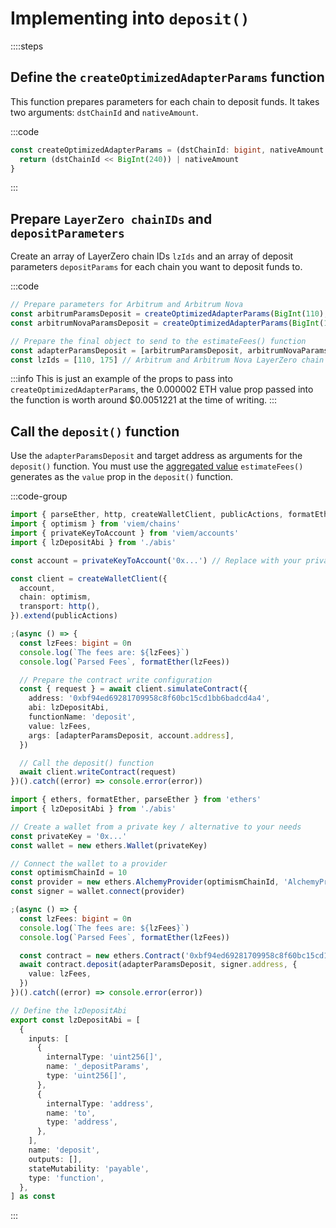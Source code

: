 # Implementing into `deposit()`

::::steps

## Define the `createOptimizedAdapterParams` function

This function prepares parameters for each chain to deposit funds. It takes two arguments: `dstChainId` and `nativeAmount`.

:::code

```ts
const createOptimizedAdapterParams = (dstChainId: bigint, nativeAmount: bigint) => {
  return (dstChainId << BigInt(240)) | nativeAmount
}
```

:::

## Prepare `LayerZero chainIDs` and `depositParameters`

Create an array of LayerZero chain IDs `lzIds` and an array of deposit parameters `depositParams` for each chain you want to deposit funds to.

:::code

```ts
// Prepare parameters for Arbitrum and Arbitrum Nova
const arbitrumParamsDeposit = createOptimizedAdapterParams(BigInt(110), parseEther('0.000002'))
const arbitrumNovaParamsDeposit = createOptimizedAdapterParams(BigInt(175), parseEther('0.000002'))

// Prepare the final object to send to the estimateFees() function
const adapterParamsDeposit = [arbitrumParamsDeposit, arbitrumNovaParamsDeposit]
const lzIds = [110, 175] // Arbitrum and Arbitrum Nova LayerZero chain IDs
```

:::info
This is just an example of the props to pass into `createOptimizedAdapterParams`, the 0.000002 ETH value prop passed into the function is worth around $0.0051221 at the time of writing.
:::

## Call the `deposit()` function

Use the `adapterParamsDeposit` and target address as arguments for the `deposit()` function. You must use the [aggregated value](/layerzero/v1/step-by-step/estimateFees#call-the-estimatefees-function-and-aggregate-the-fees) `estimateFees()` generates as the `value` prop in the `deposit()` function.

:::code-group

```ts [viem]
import { parseEther, http, createWalletClient, publicActions, formatEther } from 'viem'
import { optimism } from 'viem/chains'
import { privateKeyToAccount } from 'viem/accounts'
import { lzDepositAbi } from './abis'

const account = privateKeyToAccount('0x...') // Replace with your private key

const client = createWalletClient({
  account,
  chain: optimism,
  transport: http(),
}).extend(publicActions)

;(async () => {
  const lzFees: bigint = 0n
  console.log(`The fees are: ${lzFees}`)
  console.log(`Parsed Fees`, formatEther(lzFees))

  // Prepare the contract write configuration
  const { request } = await client.simulateContract({
    address: '0xbf94ed69281709958c8f60bc15cd1bb6badcd4a4',
    abi: lzDepositAbi,
    functionName: 'deposit',
    value: lzFees,
    args: [adapterParamsDeposit, account.address],
  })

  // Call the deposit() function
  await client.writeContract(request)
})().catch((error) => console.error(error))
```

```ts [ethers]
import { ethers, formatEther, parseEther } from 'ethers'
import { lzDepositAbi } from './abis'

// Create a wallet from a private key / alternative to your needs
const privateKey = '0x...'
const wallet = new ethers.Wallet(privateKey)

// Connect the wallet to a provider
const optimismChainId = 10
const provider = new ethers.AlchemyProvider(optimismChainId, 'AlchemyProviderId')
const signer = wallet.connect(provider)

;(async () => {
  const lzFees: bigint = 0n
  console.log(`The fees are: ${lzFees}`)
  console.log(`Parsed Fees`, formatEther(lzFees))

  const contract = new ethers.Contract('0xbf94ed69281709958c8f60bc15cd1bb6badcd4a4', lzDepositAbi, signer)
  await contract.deposit(adapterParamsDeposit, signer.address, {
    value: lzFees,
  })
})().catch((error) => console.error(error))
```

```ts [abi.ts]
// Define the lzDepositAbi
export const lzDepositAbi = [
  {
    inputs: [
      {
        internalType: 'uint256[]',
        name: '_depositParams',
        type: 'uint256[]',
      },
      {
        internalType: 'address',
        name: 'to',
        type: 'address',
      },
    ],
    name: 'deposit',
    outputs: [],
    stateMutability: 'payable',
    type: 'function',
  },
] as const
```

:::
